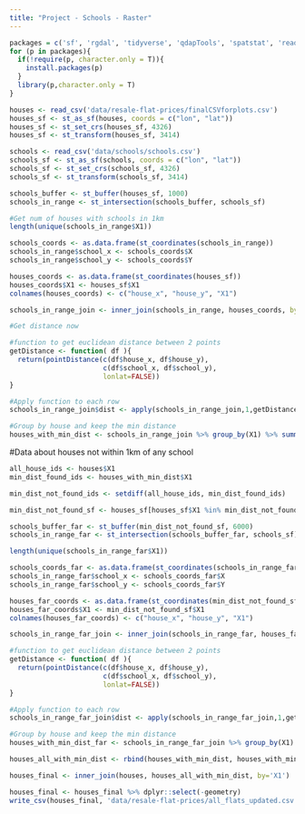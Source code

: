 ```yaml
---
title: "Project - Schools - Raster"
---
```


```r
packages = c('sf', 'rgdal', 'tidyverse', 'qdapTools', 'spatstat', 'readr', 'raster')
for (p in packages){ 
  if(!require(p, character.only = T)){
    install.packages(p) 
  }
  library(p,character.only = T) 
}
```


```r
houses <- read_csv('data/resale-flat-prices/finalCSVforplots.csv')
houses_sf <- st_as_sf(houses, coords = c("lon", "lat"))
houses_sf <- st_set_crs(houses_sf, 4326)
houses_sf <- st_transform(houses_sf, 3414)
```


```r
schools <- read_csv('data/schools/schools.csv')
schools_sf <- st_as_sf(schools, coords = c("lon", "lat"))
schools_sf <- st_set_crs(schools_sf, 4326)
schools_sf <- st_transform(schools_sf, 3414)
```

```r
schools_buffer <- st_buffer(houses_sf, 1000)
schools_in_range <- st_intersection(schools_buffer, schools_sf)

#Get num of houses with schools in 1km
length(unique(schools_in_range$X1))

schools_coords <- as.data.frame(st_coordinates(schools_in_range))
schools_in_range$school_x <- schools_coords$X
schools_in_range$school_y <- schools_coords$Y

houses_coords <- as.data.frame(st_coordinates(houses_sf))
houses_coords$X1 <- houses_sf$X1
colnames(houses_coords) <- c("house_x", "house_y", "X1")

schools_in_range_join <- inner_join(schools_in_range, houses_coords, by="X1")
```

```r
#Get distance now

#function to get euclidean distance between 2 points
getDistance <- function( df ){
  return(pointDistance(c(df$house_x, df$house_y),           
                       c(df$school_x, df$school_y), 
                       lonlat=FALSE))
}

#Apply function to each row
schools_in_range_join$dist <- apply(schools_in_range_join,1,getDistance)

#Group by house and keep the min distance
houses_with_min_dist <- schools_in_range_join %>% group_by(X1) %>% summarise(min_dist_school = min(dist))
``` 

#Data about houses not within 1km of any school
```r
all_house_ids <- houses$X1
min_dist_found_ids <- houses_with_min_dist$X1

min_dist_not_found_ids <- setdiff(all_house_ids, min_dist_found_ids)
```

```r
min_dist_not_found_sf <- houses_sf[houses_sf$X1 %in% min_dist_not_found_ids,]

schools_buffer_far <- st_buffer(min_dist_not_found_sf, 6000)
schools_in_range_far <- st_intersection(schools_buffer_far, schools_sf)

length(unique(schools_in_range_far$X1))

schools_coords_far <- as.data.frame(st_coordinates(schools_in_range_far))
schools_in_range_far$school_x <- schools_coords_far$X
schools_in_range_far$school_y <- schools_coords_far$Y

houses_far_coords <- as.data.frame(st_coordinates(min_dist_not_found_sf))
houses_far_coords$X1 <- min_dist_not_found_sf$X1
colnames(houses_far_coords) <- c("house_x", "house_y", "X1")

schools_in_range_far_join <- inner_join(schools_in_range_far, houses_far_coords, by="X1")
```

```r
#function to get euclidean distance between 2 points
getDistance <- function( df ){
  return(pointDistance(c(df$house_x, df$house_y),           
                       c(df$school_x, df$school_y), 
                       lonlat=FALSE))
}

#Apply function to each row
schools_in_range_far_join$dist <- apply(schools_in_range_far_join,1,getDistance)

#Group by house and keep the min distance
houses_with_min_dist_far <- schools_in_range_far_join %>% group_by(X1) %>% summarise(min_dist_school = min(dist))
```

```r
houses_all_with_min_dist <- rbind(houses_with_min_dist, houses_with_min_dist_far)
```

```r
houses_final <- inner_join(houses, houses_all_with_min_dist, by='X1')

houses_final <- houses_final %>% dplyr::select(-geometry)
write_csv(houses_final, 'data/resale-flat-prices/all_flats_updated.csv')
```